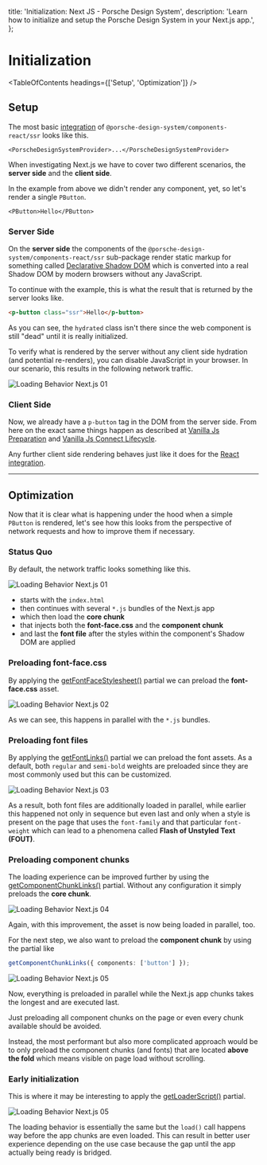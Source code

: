 
  title: 'Initialization: Next JS - Porsche Design System',
  description: 'Learn how to initialize and setup the Porsche Design System in your Next.js app.',
};

# Initialization

<TableOfContents headings={['Setup', 'Optimization']} />

## Setup

The most basic [integration](/developing/next-js/getting-started#integration) of
`@porsche-design-system/components-react/ssr` looks like this.

```tsx
<PorscheDesignSystemProvider>...</PorscheDesignSystemProvider>
```

When investigating Next.js we have to cover two different scenarios, the **server side** and the **client side**.

In the example from above we didn't render any component, yet, so let's render a single `PButton`.

```tsx
<PButton>Hello</PButton>
```

### Server Side

On the **server side** the components of the `@porsche-design-system/components-react/ssr` sub-package render static
markup for something called <a href="https://web.dev/declarative-shadow-dom" target="_blank">Declarative Shadow DOM</a>
which is converted into a real Shadow DOM by modern browsers without any JavaScript.

To continue with the example, this is what the result that is returned by the server looks like.

```html
<p-button class="ssr">Hello</p-button>
```

As you can see, the `hydrated` class isn't there since the web component is still "dead" until it is really initialized.

To verify what is rendered by the server without any client side hydration (and potential re-renders), you can disable
JavaScript in your browser. In our scenario, this results in the following network traffic.

![Loading Behavior Next.js 01](assets/loading-behavior-nextjs-01.jpg)

### Client Side

Now, we already have a `p-button` tag in the DOM from the server side. From here on the exact same things happen as
described at [Vanilla Js Preparation](/must-know/initialization/vanilla-js#preparation) and
[Vanilla Js Connect Lifecycle](/must-know/initialization/vanilla-js#connect-lifecycle).

Any further client side rendering behaves just like it does for the
[React integration](/must-know/initialization/react#mounting).

---

## Optimization

Now that it is clear what is happening under the hood when a simple `PButton` is rendered, let's see how this looks from
the perspective of network requests and how to improve them if necessary.

### Status Quo

By default, the network traffic looks something like this.

![Loading Behavior Next.js 01](assets/loading-behavior-nextjs-02.jpg)

- starts with the `index.html`
- then continues with several `*.js` bundles of the Next.js app
- which then load the **core chunk**
- that injects both the **font-face.css** and the **component chunk**
- and last the **font file** after the styles within the component's Shadow DOM are applied

### Preloading font-face.css

By applying the [getFontFaceStylesheet()](/partials/font-face-stylesheet/) partial we can preload the **font-face.css**
asset.

![Loading Behavior Next.js 02](assets/loading-behavior-nextjs-03.jpg)

As we can see, this happens in parallel with the `*.js` bundles.

### Preloading font files

By applying the [getFontLinks()](/partials/font-links/) partial we can preload the font assets. As a default, both
`regular` and `semi-bold` weights are preloaded since they are most commonly used but this can be customized.

![Loading Behavior Next.js 03](assets/loading-behavior-nextjs-04.jpg)

As a result, both font files are additionally loaded in parallel, while earlier this happened not only in sequence but
even last and only when a style is present on the page that uses the `font-family` and that particular `font-weight`
which can lead to a phenomena called **Flash of Unstyled Text (FOUT)**.

### Preloading component chunks

The loading experience can be improved further by using the [getComponentChunkLinks()](/partials/component-chunk-links/)
partial. Without any configuration it simply preloads the **core chunk**.

![Loading Behavior Next.js 04](assets/loading-behavior-nextjs-05.jpg)

Again, with this improvement, the asset is now being loaded in parallel, too.

For the next step, we also want to preload the **component chunk** by using the partial like

```ts
getComponentChunkLinks({ components: ['button'] });
```

![Loading Behavior Next.js 05](assets/loading-behavior-nextjs-06.jpg)

Now, everything is preloaded in parallel while the Next.js app chunks takes the longest and are executed last.

<Notification heading="Hint" heading-tag="h4" state="warning">
  Just preloading all component chunks on the page or even every chunk available should be avoided.

Instead, the most performant but also more complicated approach would be to only preload the component chunks (and
fonts) that are located **above the fold** which means visible on page load without scrolling.

</Notification>

### Early initialization

This is where it may be interesting to apply the [getLoaderScript()](/partials/loader-script/) partial.

![Loading Behavior Next.js 05](assets/loading-behavior-nextjs-07.jpg)

The loading behavior is essentially the same but the `load()` call happens way before the app chunks are even loaded.
This can result in better user experience depending on the use case because the gap until the app actually being ready
is bridged.
